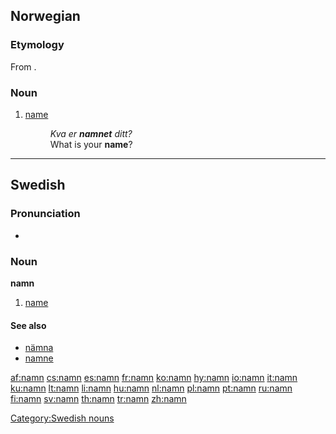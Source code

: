 {{also|nämn}}
==Norwegian==

===Etymology===

From {{etyl|non|nn}} {{term|nafn|lang=non}}.

===Noun===
{{nn-noun-n1}}{{context|nynorsk}}

# [[name]]
#: ''Kva er '''namnet''' ditt?''
#: What is your '''name'''?

----

==Swedish==

===Pronunciation===
* {{audio|Sv-namn.ogg|audio}}

===Noun===
{{sv-noun-n-zero|2=namnet}}
'''namn''' {{n}}

# [[name]]

====See also====
* [[nämna]]
* [[namne]]

[[Category:Swedish nouns]]

[[af:namn]]
[[cs:namn]]
[[es:namn]]
[[fr:namn]]
[[ko:namn]]
[[hy:namn]]
[[io:namn]]
[[it:namn]]
[[ku:namn]]
[[lt:namn]]
[[li:namn]]
[[hu:namn]]
[[nl:namn]]
[[pl:namn]]
[[pt:namn]]
[[ru:namn]]
[[fi:namn]]
[[sv:namn]]
[[th:namn]]
[[tr:namn]]
[[zh:namn]]